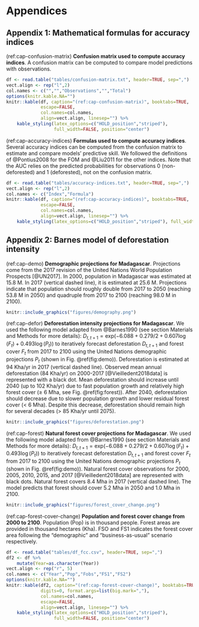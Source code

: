 # Appendices

## Appendix 1: Mathematical formulas for accuracy indices

(ref:cap-confusion-matrix) **Confusion matrix used to compute accuracy indices**. A confusion matrix can be computed to compare model predictions with observations.\vspace{0.5cm} 

```r
df <- read.table("tables/confusion-matrix.txt", header=TRUE, sep=",")
vect.align <- rep("l",2)
col.names <- c("","","Observations","","Total")
options(knitr.kable.NA="")
knitr::kable(df, caption="(ref:cap-confusion-matrix)", booktabs=TRUE,
			 escape=FALSE,
			 col.names=col.names,
			 align=vect.align, linesep="") %>%
	kable_styling(latex_options=c("HOLD_position","striped"),
				  full_width=FALSE, position="center")
```

(ref:cap-accuracy-indices) **Formulas used to compute accuracy indices**. Several accuracy indices can be computed from the confusion matrix to estimate and compare models' predictive skill. We followed the definitions of @Pontius2008 for the FOM and @Liu2011 for the other indices. Note that the AUC relies on the predicted probabilities for observations 0 (non-deforested) and 1 (deforested), not on the confusion matrix. \vspace{0.5cm} 

```r
df <- read.table("tables/accuracy-indices.txt", header=TRUE, sep=",")
vect.align <- rep("l",2)
col.names <- c("Index","Formula")
knitr::kable(df, caption="(ref:cap-accuracy-indices)", booktabs=TRUE,
			 escape=FALSE,
			 col.names=col.names,
			 align=vect.align, linesep="") %>%
	kable_styling(latex_options=c("HOLD_position","striped"), full_width=FALSE, position="center")
```

## Appendix 2: Barnes model of deforestation intensity

(ref:cap-demo) **Demographic projections for Madagascar**. Projections come from the 2017 revision of the United Nations World Population Prospects [@UN2017]. In 2000, population in Madagascar was estimated at 15.8 M. In 2017 (vertical dashed line), it is estimated at 25.6 M. Projections indicate that population should roughly double from 2017 to 2050 (reaching 53.8 M in 2050) and quadruple from 2017 to 2100 (reaching 98.0 M in 2100).

```r
knitr::include_graphics("figures/demography.png")
```

(ref:cap-defor) **Deforestation intensity projections for Madagascar**. We used the following model adapted from @Barnes1990 (see section Materials and Methods for more details): $D_{t,t+1} = \text{exp}(-6.088 + 0.279/2 + 0.607 \log(F_t) + 0.493 \log(P_t))$ to iteratively forecast deforestation $D_{t,t+1}$ and forest cover $F_t$ from 2017 to 2100 using the United Nations demographic projections $P_t$ (shown in Fig. \@ref(fig:demo)). Deforestation is estimated at 94 Kha/yr in 2017 (vertical dashed line). Observed mean annual deforestation (84 Kha/yr) on 2000-2017 [@Vieilledent2018data] is represented with a black dot. Mean deforestation should increase until 2040 (up to 102 Kha/yr) due to fast population growth and relatively high forest cover ($\geq$ 6 Mha, see Fig. \@ref(fig:forest)). After 2040, deforestation should decrease due to slower population growth and lower residual forest cover ($<$ 6 Mha). Despite this decrease, deforestation should remain high for several decades ($>$ 85 Kha/yr until 2075).

```r
knitr::include_graphics("figures/deforestation.png")
```

(ref:cap-forest) **Natural forest cover projections for Madagascar**. We used the following model adapted from @Barnes1990 (see section Materials and Methods for more details): $D_{t,t+1} = \text{exp}(-6.088 + 0.279/2 + 0.607 \log(F_t) + 0.493 \log(P_t))$ to iteratively forecast deforestation $D_{t,t+1}$ and forest cover $F_t$ from 2017 to 2100 using the United Nations demographic projections $P_t$ (shown in Fig. \@ref(fig:demo)). Natural forest cover observations for 2000, 2005, 2010, 2015, and 2017 [@Vieilledent2018data] are represented with black dots. Natural forest covers 8.4 Mha in 2017 (vertical dashed line). The model predicts that forest should cover 5.2 Mha in 2050 and 1.0 Mha in 2100.

```r
knitr::include_graphics("figures/forest_cover_change.png")
```

(ref:cap-forest-cover-change) **Population and forest cover change from 2000 to 2100**. Population (Pop) is in thousand people. Forest areas are provided in thousand hectares (Kha). FSO and FS1 indicates the forest cover area following the "demographic" and "business-as-usual" scenario respectively.\vspace{0.5cm} 

```r
df <- read.table("tables/df_fcc.csv", header=TRUE, sep=",")
df2 <- df %>%
	mutate(Year=as.character(Year))
vect.align <- rep("r", 5)
col.names <- c("Year","Pop","Fobs","FS1","FS2")
options(knitr.kable.NA="")
knitr::kable(df2, caption="(ref:cap-forest-cover-change)", booktabs=TRUE,
			 digits=0, format.args=list(big.mark=","),
			 col.names=col.names,
			 escape=FALSE,
			 align=vect.align, linesep="") %>%
	kable_styling(latex_options=c("HOLD_position","striped"),
				  full_width=FALSE, position="center")
```

\newpage